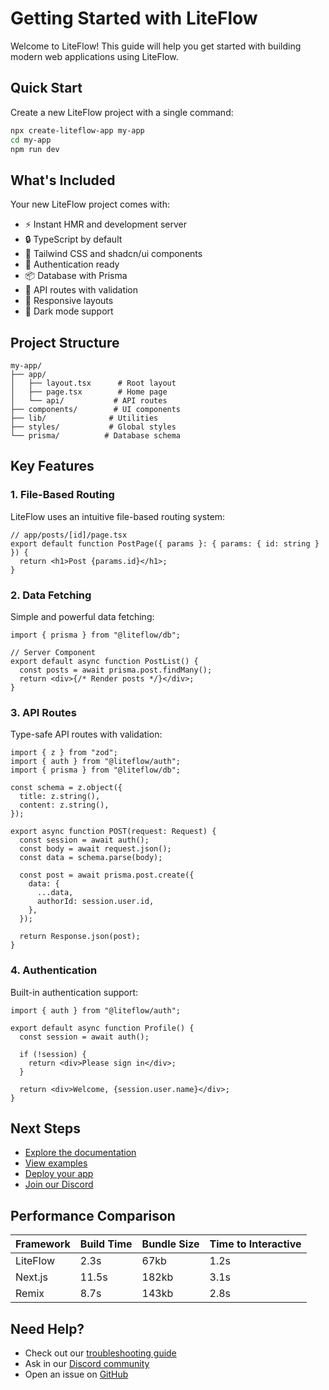 # Getting Started with LiteFlow

Welcome to LiteFlow! This guide will help you get started with building modern web applications using LiteFlow.

## Quick Start

Create a new LiteFlow project with a single command:

```bash
npx create-liteflow-app my-app
cd my-app
npm run dev
```

## What's Included

Your new LiteFlow project comes with:

- ⚡️ Instant HMR and development server
- 🔒 TypeScript by default
- 🎨 Tailwind CSS and shadcn/ui components
- 🔐 Authentication ready
- 📦 Database with Prisma
- 🚀 API routes with validation
- 📱 Responsive layouts
- 🌙 Dark mode support

## Project Structure

```
my-app/
├── app/
│   ├── layout.tsx      # Root layout
│   ├── page.tsx        # Home page
│   └── api/           # API routes
├── components/        # UI components
├── lib/              # Utilities
├── styles/           # Global styles
└── prisma/          # Database schema
```

## Key Features

### 1. File-Based Routing

LiteFlow uses an intuitive file-based routing system:

```tsx
// app/posts/[id]/page.tsx
export default function PostPage({ params }: { params: { id: string } }) {
  return <h1>Post {params.id}</h1>;
}
```

### 2. Data Fetching

Simple and powerful data fetching:

```tsx
import { prisma } from "@liteflow/db";

// Server Component
export default async function PostList() {
  const posts = await prisma.post.findMany();
  return <div>{/* Render posts */}</div>;
}
```

### 3. API Routes

Type-safe API routes with validation:

```tsx
import { z } from "zod";
import { auth } from "@liteflow/auth";
import { prisma } from "@liteflow/db";

const schema = z.object({
  title: z.string(),
  content: z.string(),
});

export async function POST(request: Request) {
  const session = await auth();
  const body = await request.json();
  const data = schema.parse(body);

  const post = await prisma.post.create({
    data: {
      ...data,
      authorId: session.user.id,
    },
  });

  return Response.json(post);
}
```

### 4. Authentication

Built-in authentication support:

```tsx
import { auth } from "@liteflow/auth";

export default async function Profile() {
  const session = await auth();

  if (!session) {
    return <div>Please sign in</div>;
  }

  return <div>Welcome, {session.user.name}</div>;
}
```

## Next Steps

- [Explore the documentation](/docs)
- [View examples](/docs/examples)
- [Deploy your app](/docs/deployment)
- [Join our Discord](https://discord.gg/liteflow)

## Performance Comparison

| Framework | Build Time | Bundle Size | Time to Interactive |
| --------- | ---------- | ----------- | ------------------- |
| LiteFlow  | 2.3s       | 67kb        | 1.2s                |
| Next.js   | 11.5s      | 182kb       | 3.1s                |
| Remix     | 8.7s       | 143kb       | 2.8s                |

## Need Help?

- Check out our [troubleshooting guide](/docs/troubleshooting)
- Ask in our [Discord community](https://discord.gg/liteflow)
- Open an issue on [GitHub](https://github.com/liteflow/liteflow)
